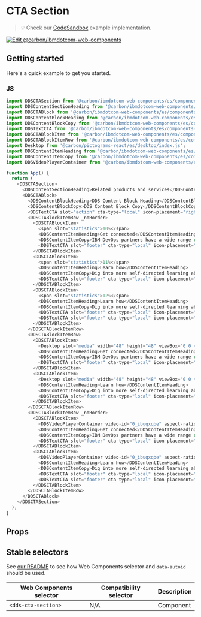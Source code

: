 
# CTA Section

> 💡 Check our
> [CodeSandbox](https://githubbox.com/carbon-design-system/carbon-for-ibm-dotcom/tree/v1/packages/web-components/examples/codesandbox/components-react/cta-section)
> example implementation.

[![Edit @carbon/ibmdotcom-web-components](https://codesandbox.io/static/img/play-codesandbox.svg)](https://githubbox.com/carbon-design-system/carbon-for-ibm-dotcom/tree/v1/packages/web-components/examples/codesandbox/components-react/cta-section)

## Getting started

Here's a quick example to get you started.

### JS

```javascript
import DDSCTASection from '@carbon/ibmdotcom-web-components/es/components-react/cta-section/cta-section.js';
import DDSContentSectionHeading from '@carbon/ibmdotcom-web-components/es/components-react/content-section/content-section-heading';
import DDSCTABlock from '@carbon/ibmdotcom-web-components/es/components-react/cta-block/cta-block';
import DDSContentBlockHeading from '@carbon/ibmdotcom-web-components/es/components-react/content-block/content-block-heading';
import DDSContentBlockCopy from '@carbon/ibmdotcom-web-components/es/components-react/content-block/content-block-copy';
import DDSTextCTA from '@carbon/ibmdotcom-web-components/es/components-react/cta/text-cta';
import DDSCTABlockItem from '@carbon/ibmdotcom-web-components/es/components-react/cta-block/cta-block-item';
import DDSCTABlockItemRow from '@carbon/ibmdotcom-web-components/es/components-react/cta-block/cta-block-item-row';
import Desktop from '@carbon/pictograms-react/es/desktop/index.js';
import DDSContentItemHeading from '@carbon/ibmdotcom-web-components/es/components-react/content-item/content-item-heading';
import DDSContentItemCopy from '@carbon/ibmdotcom-web-components/es/components-react/content-item/content-item-copy';
import DDSVideoPlayerContainer from '@carbon/ibmdotcom-web-components/es/components-react/video-player/video-player-container';

function App() {
  return (
    <DDSCTASection>
      <DDSContentSectionHeading>Related products and services</DDSContentSectionHeading>
      <DDSCTABlock>
        <DDSContentBlockHeading>DDS Content Block Heading</DDSContentBlockHeading>
        <DDSContentBlockCopy>DDS Content Block Copy</DDSContentBlockCopy>
        <DDSTextCTA slot="action" cta-type="local" icon-placement="right" href="https://www.example.com">Browse tutorials</DDSTextCTA>
        <DDSCTABlockItemRow _noBorder>
          <DDSCTABlockItem>
            <span slot="statistics">10%</span>
            <DDSContentItemHeading>Get connected</DDSContentItemHeading>
            <DDSContentItemCopy>IBM DevOps partners have a wide range of expertise. Find one to build that right solution for you.</DDSContentItemCopy>
            <DDSTextCTA slot="footer" cta-type="local" icon-placement="right" href="https://www.example.com">Find a partner</DDSTextCTA>
          </DDSCTABlockItem>
          <DDSCTABlockItem>
            <span slot="statistics">11%</span>
            <DDSContentItemHeading>Learn how</DDSContentItemHeading>
            <DDSContentItemCopy>Dig into more self-directed learning about DevOps methodologies.</DDSContentItemCopy>
            <DDSTextCTA slot="footer" cta-type="local" icon-placement="right" href="https://www.example.com">Find a partner</DDSTextCTA>
          </DDSCTABlockItem>
          <DDSCTABlockItem>
            <span slot="statistics">12%</span>
            <DDSContentItemHeading>Learn how</DDSContentItemHeading>
            <DDSContentItemCopy>Dig into more self-directed learning about DevOps methodologies.</DDSContentItemCopy>
            <DDSTextCTA slot="footer" cta-type="local" icon-placement="right" href="https://www.example.com">Browse tutorials</DDSTextCTA>
            <DDSTextCTA slot="footer" cta-type="local" icon-placement="right" href="https://www.example.com">Brows tutorials</DDSTextCTA>
          </DDSCTABlockItem>
        </DDSCTABlockItemRow>
        <DDSCTABlockItemRow>
          <DDSCTABlockItem>
            <Desktop slot="media" width="48" height="48" viewBox="0 0 48 48"/>
            <DDSContentItemHeading>Get connected</DDSContentItemHeading>
            <DDSContentItemCopy>IBM DevOps partners have a wide range of expertise. Find one to build that right solution for you.</DDSContentItemCopy>
            <DDSTextCTA slot="footer" cta-type="local" icon-placement="right" href="https://www.example.com">Find a partner</DDSTextCTA>
          </DDSCTABlockItem>
          <DDSCTABlockItem>
            <Desktop slot="media" width="48" height="48" viewBox="0 0 48 48"/>
            <DDSContentItemHeading>Learn how</DDSContentItemHeading>
            <DDSContentItemCopy>Dig into more self-directed learning about DevOps methodologies.</DDSContentItemCopy>
            <DDSTextCTA slot="footer" cta-type="local" icon-placement="right" href="https://www.example.com">Browse tutorials</DDSTextCTA>
          </DDSCTABlockItem>
        </DDSCTABlockItemRow>
        <DDSCTABlockItemRow _noBorder>
          <DDSCTABlockItem>
            <DDSVideoPlayerContainer video-id="0_ibuqxqbe" aspect-ratio="4x3" playing-mode="lightbox" slot="media" hide-caption/>
            <DDSContentItemHeading>Get connected</DDSContentItemHeading>
            <DDSContentItemCopy>IBM DevOps partners have a wide range of expertise. Find one to build that right solution for you.</DDSContentItemCopy>
            <DDSTextCTA slot="footer" cta-type="local" icon-placement="right" href="https://www.example.com">Find a partner</DDSTextCTA>
          </DDSCTABlockItem>
          <DDSCTABlockItem>
            <DDSVideoPlayerContainer video-id="0_ibuqxqbe" aspect-ratio="4x3" playing-mode="lightbox" slot="media" hide-caption/>
            <DDSContentItemHeading>Learn how</DDSContentItemHeading>
            <DDSContentItemCopy>Dig into more self-directed learning about DevOps methodologies.</DDSContentItemCopy>
            <DDSTextCTA slot="footer" cta-type="local" icon-placement="right" href="https://www.example.com">Browse tutorials</DDSTextCTA>
            <DDSTextCTA slot="footer" cta-type="local" icon-placement="right" href="https://www.example.com">Browse tutorials</DDSTextCTA>
          </DDSCTABlockItem>
        </DDSCTABlockItemRow>
      </DDSCTABlock>
    </DDSCTASection>
  );
}
```

## Props

<Props of={PropTypesRef} />

## Stable selectors

See [our README](https://github.com/carbon-design-system/carbon-for-ibm-dotcom/tree/main/packages/web-components#stable-selectors-for-analytics-and-integratione2e-testing-in-web-components) to see how Web Components selector and `data-autoid` should be used.

| Web Components selector | Compatibility selector | Description |
| ----------------------- | ---------------------- | ----------- |
| `<dds-cta-section>`        | N/A                    | Component   |

<Description markdown={contributing} />
